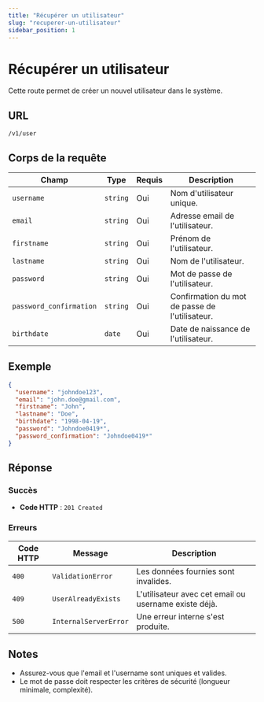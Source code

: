 ```yaml
---
title: "Récupérer un utilisateur"
slug: "recuperer-un-utilisateur"
sidebar_position: 1
---
```



# Récupérer un utilisateur

Cette route permet de créer un nouvel utilisateur dans le système.

## URL

<HttpMethod method="GET" /> `/v1/user`

## Corps de la requête

| Champ            | Type     | Requis | Description                           |
|------------------|----------|--------|---------------------------------------|
| `username`       | `string` | Oui    | Nom d'utilisateur unique.            |
| `email`          | `string` | Oui    | Adresse email de l'utilisateur.      |
| `firstname`       | `string` | Oui    | Prénom de l'utilisateur.       |
| `lastname`       | `string` | Oui    | Nom de l'utilisateur.       |
| `password`       | `string` | Oui    | Mot de passe de l'utilisateur.       |
| `password_confirmation`       | `string` | Oui    | Confirmation du mot de passe de l'utilisateur.       |
| `birthdate`       | `date` | Oui    | Date de naissance de l'utilisateur.       |

## Exemple

```json
{
  "username": "johndoe123",
  "email": "john.doe@gmail.com",
  "firstname": "John",
  "lastname": "Doe",
  "birthdate": "1998-04-19",
  "password": "Johndoe0419*",
  "password_confirmation": "Johndoe0419*"
}
```

## Réponse

### Succès

- **Code HTTP** : `201 Created`

### Erreurs

| Code HTTP | Message                       | Description                                         |
|-----------|-------------------------------|-----------------------------------------------------|
| `400`     | `ValidationError`            | Les données fournies sont invalides.               |
| `409`     | `UserAlreadyExists`          | L'utilisateur avec cet email ou username existe déjà. |
| `500`     | `InternalServerError`        | Une erreur interne s'est produite.                 |


## Notes

- Assurez-vous que l'email et l'username sont uniques et valides.
- Le mot de passe doit respecter les critères de sécurité (longueur minimale, complexité).